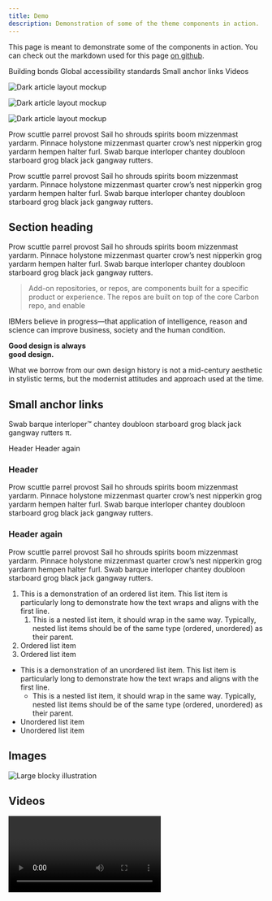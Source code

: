 ```yaml
---
title: Demo
description: Demonstration of some of the theme components in action.
---
```


<PageDescription>

This page is meant to demonstrate some of the components in action. You can check out the markdown used for this page [on github](https://github.com/carbon-design-system/gatsby-theme-carbon/blob/main/packages/example/src/pages/demo/index.mdx).

</PageDescription>

<AnchorLinks>
  <AnchorLink>Building bonds</AnchorLink>
  <AnchorLink>Global accessibility standards</AnchorLink>
  <AnchorLink>Small anchor links</AnchorLink>
  <AnchorLink>Videos</AnchorLink>
</AnchorLinks>

<Row>
<Column colMd={4} colLg={4} noGutterMdLeft>
<ArticleCard
  title="Getting started"
  href="/getting-started"
  actionIcon="arrowRight"
>

![Dark article layout mockup](/images/article.jpg)

</ArticleCard>
</Column>
<Column colMd={4} colLg={4} noGutterMdLeft>
<ArticleCard
  title="Theme configuration"
  href="/guides/configuration"
  actionIcon="arrowRight"
>

![Dark article layout mockup](/images/article.jpg)

</ArticleCard>
</Column>
<Column colMd={4} colLg={4} noGutterMdLeft>
<ArticleCard
  title="Contributions"
  href="/contributions"
  actionIcon="arrowRight"
>

![Dark article layout mockup](/images/article.jpg)

</ArticleCard>
</Column>
</Row>

<PageDescription>

Prow scuttle parrel provost Sail ho shrouds spirits boom mizzenmast yardarm. Pinnace holystone mizzenmast quarter crow’s nest nipperkin grog yardarm hempen halter furl. Swab barque interloper chantey doubloon starboard grog black jack gangway rutters.

</PageDescription>

Prow scuttle parrel provost Sail ho shrouds spirits boom mizzenmast yardarm. Pinnace holystone mizzenmast quarter crow’s nest nipperkin grog yardarm hempen halter furl. Swab barque interloper chantey doubloon starboard grog black jack gangway rutters.

<Row>
<Column colMd={5} colLg={8}>

## Section heading

Prow scuttle parrel provost Sail ho shrouds spirits boom mizzenmast yardarm. Pinnace holystone mizzenmast quarter crow’s nest nipperkin grog yardarm hempen halter furl. Swab barque interloper chantey doubloon starboard grog black jack gangway rutters.

> Add-on repositories, or repos, are components built for a specific product or
> experience. The repos are built on top of the core Carbon repo, and enable

IBMers believe in progress—that application of intelligence, reason and science can improve business, society and the human condition.

</Column>
<Column colMd={2} colLg={3} offsetMd={1} offsetLg={1}>
<Aside>

<p>
  <strong>
    Good design is always
    <br />
    good design.
  </strong>
</p>

What we borrow from our own design history is not a mid-century aesthetic in stylistic terms, but the modernist attitudes and approach used at the time.

</Aside>
</Column>
</Row>

## Small anchor links

Swab barque interloper™ chantey doubloon starboard grog black jack gangway rutters π.

<AnchorLinks small>
  <AnchorLink>Header</AnchorLink>
  <AnchorLink>Header again</AnchorLink>
</AnchorLinks>

### Header

Prow scuttle parrel provost Sail ho shrouds spirits boom mizzenmast yardarm. Pinnace holystone mizzenmast quarter crow’s nest nipperkin grog yardarm hempen halter furl. Swab barque interloper chantey doubloon starboard grog black jack gangway rutters.

### Header again

Prow scuttle parrel provost Sail ho shrouds spirits boom mizzenmast yardarm. Pinnace holystone mizzenmast quarter crow’s nest nipperkin grog yardarm hempen halter furl. Swab barque interloper chantey doubloon starboard grog black jack gangway rutters.

1. This is a demonstration of an ordered list item. This list item is particularly long to demonstrate how the text wraps and aligns with the first line.
   1. This is a nested list item, it should wrap in the same way. Typically, nested list items should be of the same type (ordered, unordered) as their parent.
1. Ordered list item
1. Ordered list item

- This is a demonstration of an unordered list item. This list item is particularly long to demonstrate how the text wraps and aligns with the first line.
  - This is a nested list item, it should wrap in the same way. Typically, nested list items should be of the same type (ordered, unordered) as their parent.
- Unordered list item
- Unordered list item

## Images

![Large blocky illustration](../../images/large-image.jpg)

## Videos

<Video title="Eyes" vimeoId="310583077" />
